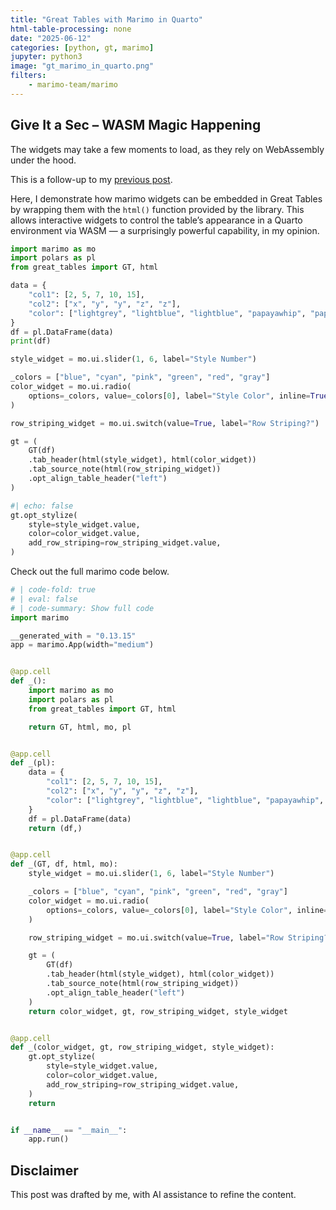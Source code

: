 ```yaml
---
title: "Great Tables with Marimo in Quarto"
html-table-processing: none
date: "2025-06-12"
categories: [python, gt, marimo]
jupyter: python3
image: "gt_marimo_in_quarto.png"
filters:
    - marimo-team/marimo
---
```


::: {.callout-note}
# Give It a Sec – WASM Magic Happening
The widgets may take a few moments to load, as they rely on WebAssembly under the hood.
::: 

This is a follow-up to my [previous post](../marimo-in-quarto/20250607.qmd). 

Here, I demonstrate how marimo widgets can be embedded in Great Tables by wrapping them with the `html()` function provided by the library. This allows interactive widgets to control the table's appearance in a Quarto environment via WASM — a surprisingly powerful capability, in my opinion.

```python {.marimo}
import marimo as mo
import polars as pl
from great_tables import GT, html
```

```python {.marimo}
data = {
    "col1": [2, 5, 7, 10, 15],
    "col2": ["x", "y", "y", "z", "z"],
    "color": ["lightgrey", "lightblue", "lightblue", "papayawhip", "papayawhip"],
}
df = pl.DataFrame(data)
print(df)
```

```python {.marimo}
style_widget = mo.ui.slider(1, 6, label="Style Number")

_colors = ["blue", "cyan", "pink", "green", "red", "gray"]
color_widget = mo.ui.radio(
    options=_colors, value=_colors[0], label="Style Color", inline=True
)

row_striping_widget = mo.ui.switch(value=True, label="Row Striping?")

gt = (
    GT(df)
    .tab_header(html(style_widget), html(color_widget))
    .tab_source_note(html(row_striping_widget))
    .opt_align_table_header("left")
)
```

```python {.marimo}
#| echo: false
gt.opt_stylize(
    style=style_widget.value,
    color=color_widget.value,
    add_row_striping=row_striping_widget.value,
)
```

Check out the full marimo code below.
```python
# | code-fold: true
# | eval: false
# | code-summary: Show full code
import marimo

__generated_with = "0.13.15"
app = marimo.App(width="medium")


@app.cell
def _():
    import marimo as mo
    import polars as pl
    from great_tables import GT, html

    return GT, html, mo, pl


@app.cell
def _(pl):
    data = {
        "col1": [2, 5, 7, 10, 15],
        "col2": ["x", "y", "y", "z", "z"],
        "color": ["lightgrey", "lightblue", "lightblue", "papayawhip", "papayawhip"],
    }
    df = pl.DataFrame(data)
    return (df,)


@app.cell
def _(GT, df, html, mo):
    style_widget = mo.ui.slider(1, 6, label="Style Number")

    _colors = ["blue", "cyan", "pink", "green", "red", "gray"]
    color_widget = mo.ui.radio(
        options=_colors, value=_colors[0], label="Style Color", inline=True
    )

    row_striping_widget = mo.ui.switch(value=True, label="Row Striping?")

    gt = (
        GT(df)
        .tab_header(html(style_widget), html(color_widget))
        .tab_source_note(html(row_striping_widget))
        .opt_align_table_header("left")
    )
    return color_widget, gt, row_striping_widget, style_widget


@app.cell
def _(color_widget, gt, row_striping_widget, style_widget):
    gt.opt_stylize(
        style=style_widget.value,
        color=color_widget.value,
        add_row_striping=row_striping_widget.value,
    )
    return


if __name__ == "__main__":
    app.run()
```

::: {.callout-warning}
# Disclaimer
This post was drafted by me, with AI assistance to refine the content.
::: 